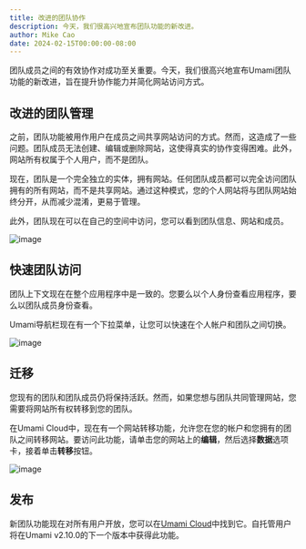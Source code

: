 ```yaml
---
title: 改进的团队协作
description: 今天，我们很高兴地宣布团队功能的新改进。
author: Mike Cao
date: 2024-02-15T00:00:00-08:00
---
```


团队成员之间的有效协作对成功至关重要。今天，我们很高兴地宣布Umami团队功能的新改进，旨在提升协作能力并简化网站访问方式。

## 改进的团队管理

之前，团队功能被用作用户在成员之间共享网站访问的方式。然而，这造成了一些问题。团队成员无法创建、编辑或删除网站，这使得真实的协作变得困难。此外，网站所有权属于个人用户，而不是团队。

现在，团队是一个完全独立的实体，拥有网站。任何团队成员都可以完全访问团队拥有的所有网站，而不是共享网站。通过这种模式，您的个人网站将与团队网站始终分开，从而减少混淆，更易于管理。

此外，团队现在可以在自己的空间中访问，您可以看到团队信息、网站和成员。

![image](/images/blog/teams-view.png)

## 快速团队访问

团队上下文现在在整个应用程序中是一致的。您要么以个人身份查看应用程序，要么以团队成员身份查看。

Umami导航栏现在有一个下拉菜单，让您可以快速在个人帐户和团队之间切换。

![image](/images/blog/teams-dropdown.png)

## 迁移

您现有的团队和团队成员仍将保持活跃。然而，如果您想与团队共同管理网站，您需要将网站所有权转移到您的团队。

在Umami Cloud中，现在有一个网站转移功能，允许您在您的帐户和您拥有的团队之间转移网站。要访问此功能，请单击您的网站上的**编辑**，然后选择**数据**选项卡，接着单击**转移**按钮。

![image](/images/blog/teams-transfer.png)

## 发布

新团队功能现在对所有用户开放，您可以在[Umami Cloud](https://cloud.umami.is?ref=umami-blog)中找到它。自托管用户将在Umami v2.10.0的下一个版本中获得此功能。